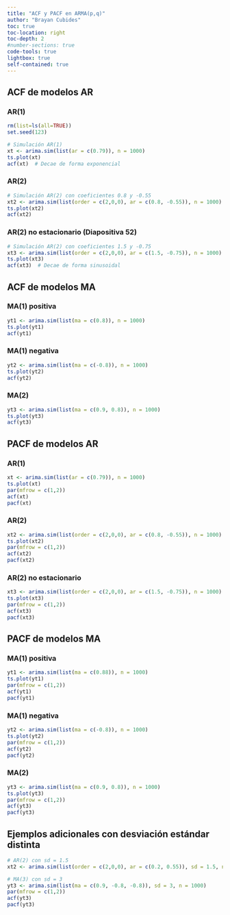```yaml
---
title: "ACF y PACF en ARMA(p,q)"
author: "Brayan Cubides"
toc: true
toc-location: right
toc-depth: 2
#number-sections: true
code-tools: true
lightbox: true
self-contained: true   
---
```


## ACF de modelos AR

### AR(1)

```r
rm(list=ls(all=TRUE))
set.seed(123)

# Simulación AR(1)
xt <- arima.sim(list(ar = c(0.79)), n = 1000)
ts.plot(xt)
acf(xt)  # Decae de forma exponencial
```

### AR(2)

```r
# Simulación AR(2) con coeficientes 0.8 y -0.55
xt2 <- arima.sim(list(order = c(2,0,0), ar = c(0.8, -0.55)), n = 1000)
ts.plot(xt2)
acf(xt2)
```

### AR(2) no estacionario (Diapositiva 52)

```r
# Simulación AR(2) con coeficientes 1.5 y -0.75
xt3 <- arima.sim(list(order = c(2,0,0), ar = c(1.5, -0.75)), n = 1000)
ts.plot(xt3)
acf(xt3)  # Decae de forma sinusoidal
```

## ACF de modelos MA

### MA(1) positiva

```r
yt1 <- arima.sim(list(ma = c(0.8)), n = 1000)
ts.plot(yt1)
acf(yt1)
```

### MA(1) negativa

```r
yt2 <- arima.sim(list(ma = c(-0.8)), n = 1000)
ts.plot(yt2)
acf(yt2)
```

### MA(2)

```r
yt3 <- arima.sim(list(ma = c(0.9, 0.8)), n = 1000)
ts.plot(yt3)
acf(yt3)
```

## PACF de modelos AR

### AR(1)

```r
xt <- arima.sim(list(ar = c(0.79)), n = 1000)
ts.plot(xt)
par(mfrow = c(1,2))
acf(xt)
pacf(xt)
```

### AR(2)

```r
xt2 <- arima.sim(list(order = c(2,0,0), ar = c(0.8, -0.55)), n = 1000)
ts.plot(xt2)
par(mfrow = c(1,2))
acf(xt2)
pacf(xt2)
```

### AR(2) no estacionario

```r
xt3 <- arima.sim(list(order = c(2,0,0), ar = c(1.5, -0.75)), n = 1000)
ts.plot(xt3)
par(mfrow = c(1,2))
acf(xt3)
pacf(xt3)
```

## PACF de modelos MA

### MA(1) positiva

```r
yt1 <- arima.sim(list(ma = c(0.88)), n = 1000)
ts.plot(yt1)
par(mfrow = c(1,2))
acf(yt1)
pacf(yt1)
```

### MA(1) negativa

```r
yt2 <- arima.sim(list(ma = c(-0.8)), n = 1000)
ts.plot(yt2)
par(mfrow = c(1,2))
acf(yt2)
pacf(yt2)
```

### MA(2)

```r
yt3 <- arima.sim(list(ma = c(0.9, 0.8)), n = 1000)
ts.plot(yt3)
par(mfrow = c(1,2))
acf(yt3)
pacf(yt3)
```

## Ejemplos adicionales con desviación estándar distinta

```r
# AR(2) con sd = 1.5
xt2 <- arima.sim(list(order = c(2,0,0), ar = c(0.2, 0.55)), sd = 1.5, n = 1000)

# MA(3) con sd = 3
yt3 <- arima.sim(list(ma = c(0.9, -0.8, -0.8)), sd = 3, n = 1000)
par(mfrow = c(1,2))
acf(yt3)
pacf(yt3)
```
